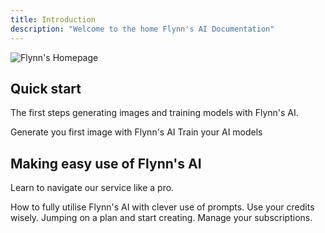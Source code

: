 ```yaml
---
title: Introduction
description: "Welcome to the home Flynn's AI Documentation"
---
```


<img alt="Flynn's Homepage" classname="block" src="/images/homepage.svg" />

## Quick start

The first steps generating images and training models with Flynn's AI.

<CardGroup cols={2}>
  <Card title="Generate images" icon="image" href="/generating-images">
    Generate you first image with Flynn's AI
  </Card>

  <Card title="Train AI models" icon="layer-group" href="/training-custom-models">
    Train your AI models
  </Card>
</CardGroup>

## Making easy use of Flynn's AI

Learn to navigate our service like a pro. 

<CardGroup cols={2}>
  <Card title="Get creative with prompts" icon="stars" href="/creating-prompts">
    How to fully utilise Flynn's AI with clever use of prompts.
  </Card>

  <Card title="Flynns Credits" icon="oins" href="/credit-system">
    Use your credits wisely.
  </Card>

  <Card title="Choosing a plans" icon="wallet" href="/pricing-plans">
    Jumping on a plan and start creating.  </Card>

  <Card title="Subcription management" icon="credit-card" href="/billing-management">
    Manage your subscriptions.
  </Card>
</CardGroup>